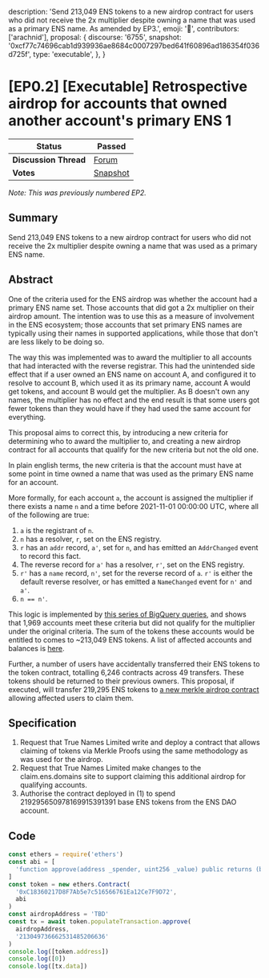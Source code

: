   description:
    'Send 213,049 ENS tokens to a new airdrop contract for users who did not receive the 2x multiplier despite owning a name that was used as a primary ENS name. As amended by EP3.',
  emoji: '📘',
  contributors: ['arachnid'],
  proposal: {
    discourse: '6755',
    snapshot:
      '0xcf77c74696cab1d939936ae8684c0007297bed641f60896ad186354f036d725f',
    type: 'executable',
  },
}

# [EP0.2] [Executable] Retrospective airdrop for accounts that owned another account's primary ENS 1

| **Status**            | Passed                                                                                                                 |
| --------------------- | ---------------------------------------------------------------------------------------------------------------------- |
| **Discussion Thread** | [Forum](https://discuss.ens.domains/t/6755)                                                                            |
| **Votes**             | [Snapshot](https://snapshot.org/#/ens.eth/proposal/0xcf77c74696cab1d939936ae8684c0007297bed641f60896ad186354f036d725f) |

_Note: This was previously numbered EP2._

## Summary

Send 213,049 ENS tokens to a new airdrop contract for users who did not receive the 2x multiplier despite owning a name that was used as a primary ENS name.

## Abstract

One of the criteria used for the ENS airdrop was whether the account had a primary ENS name set. Those accounts that did got a 2x multiplier on their airdrop amount. The intention was to use this as a measure of involvement in the ENS ecosystem; those accounts that set primary ENS names are typically using their names in supported applications, while those that don't are less likely to be doing so.

The way this was implemented was to award the multiplier to all accounts that had interacted with the reverse registrar. This had the unintended side effect that if a user owned an ENS name on account A, and configured it to resolve to account B, which used it as its primary name, account A would get tokens, and account B would get the multiplier. As B doesn't own any names, the multiplier has no effect and the end result is that some users got fewer tokens than they would have if they had used the same account for everything.

This proposal aims to correct this, by introducing a new criteria for determining who to award the multiplier to, and creating a new airdrop contract for all accounts that qualify for the new criteria but not the old one.

In plain english terms, the new criteria is that the account must have at some point in time owned a name that was used as the primary ENS name for an account.

More formally, for each account `a`, the account is assigned the multiplier if there exists a name `n` and a time before 2021-11-01 00:00:00 UTC, where all of the following are true:

1. `a` is the registrant of `n`.
2. `n` has a resolver, `r`, set on the ENS registry.
3. `r` has an `addr` record, `a'`, set for `n`, and has emitted an `AddrChanged` event to record this fact.
4. The reverse record for `a'` has a resolver, `r'`, set on the ENS registry.
5. `r'` has a `name` record, `n'`, set for the reverse record of `a`. `r'` is either the default reverse resolver, or has emitted a `NameChanged` event for `n'` and `a'`.
6. `n == n'`.

This logic is implemented by [this series of BigQuery queries](https://gist.github.com/Arachnid/667178e854945abaecb6dfd3b6c0c279/106d9bc156988cf96786c71f6448f13fb11599fc), and shows that 1,969 accounts meet these criteria but did not qualify for the multiplier under the original criteria. The sum of the tokens these accounts would be entitled to comes to \~213,049 ENS tokens. A list of affected accounts and balances is [here](https://gist.github.com/Arachnid/e8b1a18fc19818fb00f51fbb8d90e429).

Further, a number of users have accidentally transferred their ENS tokens to the token contract, totalling 6,246 contracts across 49 transfers. These tokens should be returned to their previous owners. This proposal, if executed, will transfer 219,295 ENS tokens to [a new merkle airdrop contract ](https://github.com/ensdomains/governance/pull/9)allowing affected users to claim them.

## Specification

1. Request that True Names Limited write and deploy a contract that allows claiming of tokens via Merkle Proofs using the same methodology as was used for the airdrop.
2. Request that True Names Limited make changes to the claim.ens.domains site to support claiming this additional airdrop for qualifying accounts.
3. Authorise the contract deployed in (1) to spend 219295650978169915391391 base ENS tokens from the ENS DAO account.

## Code

```javascript
const ethers = require('ethers')
const abi = [
  'function approve(address _spender, uint256 _value) public returns (bool success)',
]
const token = new ethers.Contract(
  '0xC18360217D8F7Ab5e7c516566761Ea12Ce7F9D72',
  abi
)
const airdropAddress = 'TBD'
const tx = await token.populateTransaction.approve(
  airdropAddress,
  '213049736662531485206636'
)
console.log([token.address])
console.log([0])
console.log([tx.data])
```
